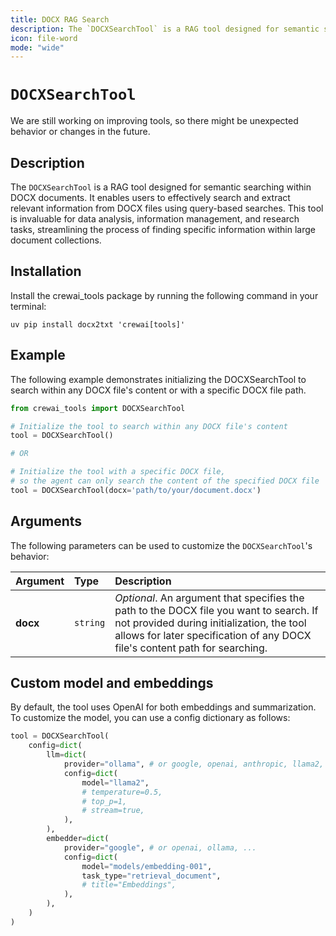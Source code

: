 ```yaml
---
title: DOCX RAG Search
description: The `DOCXSearchTool` is a RAG tool designed for semantic searching within DOCX documents.
icon: file-word
mode: "wide"
---
```


# `DOCXSearchTool`

<Note>
    We are still working on improving tools, so there might be unexpected behavior or changes in the future.
</Note>

## Description

The `DOCXSearchTool` is a RAG tool designed for semantic searching within DOCX documents. 
It enables users to effectively search and extract relevant information from DOCX files using query-based searches.
This tool is invaluable for data analysis, information management, and research tasks, 
streamlining the process of finding specific information within large document collections.

## Installation

Install the crewai_tools package by running the following command in your terminal:

```shell
uv pip install docx2txt 'crewai[tools]'
```

## Example

The following example demonstrates initializing the DOCXSearchTool to search within any DOCX file's content or with a specific DOCX file path.

```python Code
from crewai_tools import DOCXSearchTool

# Initialize the tool to search within any DOCX file's content
tool = DOCXSearchTool()

# OR

# Initialize the tool with a specific DOCX file, 
# so the agent can only search the content of the specified DOCX file
tool = DOCXSearchTool(docx='path/to/your/document.docx')
```

## Arguments

The following parameters can be used to customize the `DOCXSearchTool`'s behavior:

| Argument       | Type     | Description                                                                                                                         |
|:---------------|:---------|:-------------------------------------------------------------------------------------------------------------------------------------|
| **docx**        | `string` | _Optional_. An argument that specifies the path to the DOCX file you want to search. If not provided during initialization, the tool allows for later specification of any DOCX file's content path for searching. |

## Custom model and embeddings

By default, the tool uses OpenAI for both embeddings and summarization. To customize the model, you can use a config dictionary as follows:

```python Code
tool = DOCXSearchTool(
    config=dict(
        llm=dict(
            provider="ollama", # or google, openai, anthropic, llama2, ...
            config=dict(
                model="llama2",
                # temperature=0.5,
                # top_p=1,
                # stream=true,
            ),
        ),
        embedder=dict(
            provider="google", # or openai, ollama, ...
            config=dict(
                model="models/embedding-001",
                task_type="retrieval_document",
                # title="Embeddings",
            ),
        ),
    )
)
```
